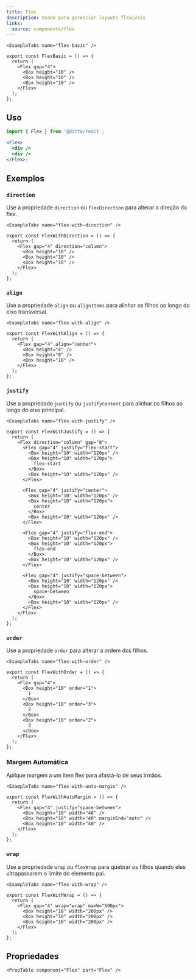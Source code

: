 ```yaml
---
title: Flex
description: Usado para gerenciar layouts flexíveis
links:
  source: components/flex
---
```


```
<ExampleTabs name="flex-basic" />
```

```tsx
export const FlexBasic = () => {
  return (
    <Flex gap="4">
      <Box height="10" />
      <Box height="10" />
      <Box height="10" />
    </Flex>
  );
};
```

## Uso

```jsx
import { Flex } from '@ditto/react';

<Flex>
  <div />
  <div />
</Flex>;
```

## Exemplos

### `direction`

Use a propriedade `direction` ou `flexDirection` para alterar a direção do flex.

```
<ExampleTabs name="flex-with-direction" />
```

```tsx
export const FlexWithDirection = () => {
  return (
    <Flex gap="4" direction="column">
      <Box height="10" />
      <Box height="10" />
      <Box height="10" />
    </Flex>
  );
};
```

### `align`

Use a propriedade `align` ou `alignItems` para alinhar os filhos ao longo do eixo transversal.

```
<ExampleTabs name="flex-with-align" />
```

```tsx
export const FlexWithAlign = () => {
  return (
    <Flex gap="4" align="center">
      <Box height="4" />
      <Box height="8" />
      <Box height="10" />
    </Flex>
  );
};
```

### `justify`

Use a propriedade `justify` ou `justifyContent` para alinhar os filhos ao longo do eixo principal.

```
<ExampleTabs name="flex-with-justify" />
```

```tsx
export const FlexWithJustify = () => {
  return (
    <Flex direction="column" gap="8">
      <Flex gap="4" justify="flex-start">
        <Box height="10" width="120px" />
        <Box height="10" width="120px">
          flex-start
        </Box>
        <Box height="10" width="120px" />
      </Flex>

      <Flex gap="4" justify="center">
        <Box height="10" width="120px" />
        <Box height="10" width="120px">
          center
        </Box>
        <Box height="10" width="120px" />
      </Flex>

      <Flex gap="4" justify="flex-end">
        <Box height="10" width="120px" />
        <Box height="10" width="120px">
          flex-end
        </Box>
        <Box height="10" width="120px" />
      </Flex>

      <Flex gap="4" justify="space-between">
        <Box height="10" width="120px" />
        <Box height="10" width="120px">
          space-between
        </Box>
        <Box height="10" width="120px" />
      </Flex>
    </Flex>
  );
};
```

### `order`

Use a propriedade `order` para alterar a ordem dos filhos.

```
<ExampleTabs name="flex-with-order" />
```

```tsx
export const FlexWithOrder = () => {
  return (
    <Flex gap="4">
      <Box height="10" order="1">
        1
      </Box>
      <Box height="10" order="3">
        2
      </Box>
      <Box height="10" order="2">
        3
      </Box>
    </Flex>
  );
};
```

### Margem Automática

Aplique margem a um item flex para afastá-lo de seus irmãos.

```
<ExampleTabs name="flex-with-auto-margin" />
```

```tsx
export const FlexWithAutoMargin = () => {
  return (
    <Flex gap="4" justify="space-between">
      <Box height="10" width="40" />
      <Box height="10" width="40" marginEnd="auto" />
      <Box height="10" width="40" />
    </Flex>
  );
};
```

### `wrap`

Use a propriedade `wrap` ou `flexWrap` para quebrar os filhos quando eles ultrapassarem o limite do elemento pai.

```
<ExampleTabs name="flex-with-wrap" />
```

```tsx
export const FlexWithWrap = () => {
  return (
    <Flex gap="4" wrap="wrap" maxW="500px">
      <Box height="10" width="200px" />
      <Box height="10" width="200px" />
      <Box height="10" width="200px" />
    </Flex>
  );
};
```

## Propriedades

```
<PropTable component="Flex" part="Flex" />
```
